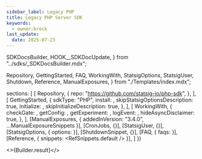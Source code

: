 ```yaml
---
sidebar_label: Legacy PHP
title: Legacy PHP Server SDK
keywords:
  - owner:brock
last_update:
  date: 2025-07-23
---
```


  SDKDocsBuilder,
  HOOK__SDKDocUpdate,
} from "../sdks/_SDKDocsBuilder.mdx";

  Repository,
  GettingStarted,
  FAQ,
  WorkingWith,
  StatsigOptions,
  StatsigUser,
  Shutdown,
  Reference,
  ManualExposures,
} from "./Templates/index.mdx";




  sections: [
    [
      Repository,
      {
        repo: "https://github.com/statsig-io/php-sdk",
      },
    ],
    [
      GettingStarted,
      {
        sdkType: "PHP",
        install: <Install />,
        skipStatsigOptionsDescription: true,
        initialize: <Initialize />,
        skipInitializeDescription: true,
      },
    ],
    [
      WorkingWith,
      {
        checkGate: <CheckGate />,
        getConfig: <GetConfig />,
        getExperiment: <GetExperiment />,
        logEvent: <LogEvent />,
        hideAsyncDisclaimer: true,
      },
    ],
    [ManualExposures, { addedInVersion: "3.4.0", ...ManualExposureSnippets }],
    [CronJobs, {}],
    [StatsigUser, {}],
    [StatsigOptions, { options: <Options /> }],
    [ShutdownSnippet, {}],
    [FAQ, { faqs: <MoreFAQs /> }],
    [Reference, { snippets: <RefSnippets.default /> }],
  ]
})


<>{Builder.result}</>

